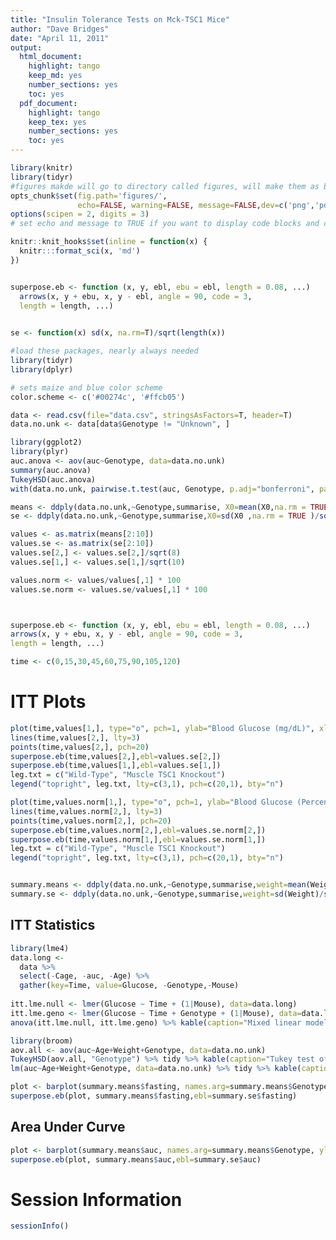 ```yaml
---
title: "Insulin Tolerance Tests on Mck-TSC1 Mice"
author: "Dave Bridges"
date: "April 11, 2011"
output:
  html_document:
    highlight: tango
    keep_md: yes
    number_sections: yes
    toc: yes
  pdf_document:
    highlight: tango
    keep_tex: yes
    number_sections: yes
    toc: yes
---
```


```r
library(knitr)
library(tidyr)
#figures makde will go to directory called figures, will make them as both png and pdf files 
opts_chunk$set(fig.path='figures/',
               echo=FALSE, warning=FALSE, message=FALSE,dev=c('png','pdf'))
options(scipen = 2, digits = 3)
# set echo and message to TRUE if you want to display code blocks and code output respectively

knitr::knit_hooks$set(inline = function(x) {
  knitr:::format_sci(x, 'md')
})


superpose.eb <- function (x, y, ebl, ebu = ebl, length = 0.08, ...)
  arrows(x, y + ebu, x, y - ebl, angle = 90, code = 3,
  length = length, ...)

  
se <- function(x) sd(x, na.rm=T)/sqrt(length(x))

#load these packages, nearly always needed
library(tidyr)
library(dplyr)

# sets maize and blue color scheme
color.scheme <- c('#00274c', '#ffcb05')
```

```r
data <- read.csv(file="data.csv", stringsAsFactors=T, header=T)
data.no.unk <- data[data$Genotype != "Unknown", ]

library(ggplot2)
library(plyr)
auc.anova <- aov(auc~Genotype, data=data.no.unk)
summary(auc.anova)
TukeyHSD(auc.anova)
with(data.no.unk, pairwise.t.test(auc, Genotype, p.adj="bonferroni", paired=F))

means <- ddply(data.no.unk,~Genotype,summarise,	X0=mean(X0,na.rm = TRUE ),X15=mean(X15, na.rm = TRUE),X30=mean(X30, na.rm = TRUE),X45=mean(X45, na.rm = TRUE),X60=mean(X60, na.rm = TRUE),X75=mean(X75, na.rm = TRUE),X90=mean(X90, na.rm = TRUE),X105=mean(X105, na.rm = TRUE),X120=mean(X120, na.rm = TRUE))
se <- ddply(data.no.unk,~Genotype,summarise,X0=sd(X0 ,na.rm = TRUE )/sqrt(length(X0)),X15=sd(X15,na.rm = TRUE )/sqrt(length(X0)),X30=sd(X30,na.rm = TRUE )/sqrt(length(X0)),X45=sd(X45,na.rm = TRUE )/sqrt(length(X0)),X60=sd(X60,na.rm = TRUE )/sqrt(length(X0)),X75=sd(X75,na.rm = TRUE )/sqrt(length(X0)),X90=sd(X90,na.rm = TRUE )/sqrt(length(X0)),X105=sd(X105,na.rm = TRUE )/sqrt(length(X0)),X120=sd(X120,na.rm = TRUE )/sqrt(length(X0)))

values <- as.matrix(means[2:10])
values.se <- as.matrix(se[2:10])
values.se[2,] <- values.se[2,]/sqrt(8)
values.se[1,] <- values.se[1,]/sqrt(10)

values.norm <- values/values[,1] * 100
values.se.norm <- values.se/values[,1] * 100



superpose.eb <- function (x, y, ebl, ebu = ebl, length = 0.08, ...)
arrows(x, y + ebu, x, y - ebl, angle = 90, code = 3,
length = length, ...)

time <- c(0,15,30,45,60,75,90,105,120)
```

# ITT Plots

```r
plot(time,values[1,], type="o", pch=1, ylab="Blood Glucose (mg/dL)", xlab="Time After Insulin Injection (min)", ylim=c(0,150), frame.plot=F)
lines(time,values[2,], lty=3)
points(time,values[2,], pch=20)
superpose.eb(time,values[2,],ebl=values.se[2,])
superpose.eb(time,values[1,],ebl=values.se[1,])
leg.txt = c("Wild-Type", "Muscle TSC1 Knockout")
legend("topright", leg.txt, lty=c(3,1), pch=c(20,1), bty="n")
```

```r
plot(time,values.norm[1,], type="o", pch=1, ylab="Blood Glucose (Percent of Initial)", xlab="Time After Insulin Injection (min)", ylim=c(0,120), frame.plot=F)
lines(time,values.norm[2,], lty=3)
points(time,values.norm[2,], pch=20)
superpose.eb(time,values.norm[2,],ebl=values.se.norm[2,])
superpose.eb(time,values.norm[1,],ebl=values.se.norm[1,])
leg.txt = c("Wild-Type", "Muscle TSC1 Knockout")
legend("topright", leg.txt, lty=c(3,1), pch=c(20,1), bty="n")


summary.means <- ddply(data.no.unk,~Genotype,summarise,weight=mean(Weight),auc=mean(auc, na.rm=T), fasting=mean(X0))
summary.se <- ddply(data.no.unk,~Genotype,summarise,weight=sd(Weight)/sqrt(length(Weight)), auc=sd(auc, na.rm=T)/sqrt(length(auc)), fasting=sd(X0)/sqrt(length(X0)))
```

## ITT Statistics

```r
library(lme4)
data.long <- 
  data %>% 
  select(-Cage, -auc, -Age) %>% 
  gather(key=Time, value=Glucose, -Genotype,-Mouse)
  
itt.lme.null <- lmer(Glucose ~ Time + (1|Mouse), data=data.long)
itt.lme.geno <- lmer(Glucose ~ Time + Genotype + (1|Mouse), data=data.long)  
anova(itt.lme.null, itt.lme.geno) %>% kable(caption="Mixed linear model for effect of genotype on ITT values")

library(broom)
aov.all <- aov(auc~Age+Weight+Genotype, data=data.no.unk)
TukeyHSD(aov.all, "Genotype") %>% tidy %>% kable(caption="Tukey test of AUC with age and weight as covariates")
lm(auc~Age+Weight+Genotype, data=data.no.unk) %>% tidy %>% kable(caption="Linear model of AUC after accounting for age and genotype")
```

```r
plot <- barplot(summary.means$fasting, names.arg=summary.means$Genotype, ylab="Fasting Glucose (mg/dL)", ylim=c(0,150))
superpose.eb(plot, summary.means$fasting,ebl=summary.se$fasting)
````

## Area Under Curve

```r
plot <- barplot(summary.means$auc, names.arg=summary.means$Genotype, ylab="Area Under Curve (mg/dL * min)", ylim=c(0,600))
superpose.eb(plot, summary.means$auc,ebl=summary.se$auc)
```

# Session Information

```r
sessionInfo()
```
